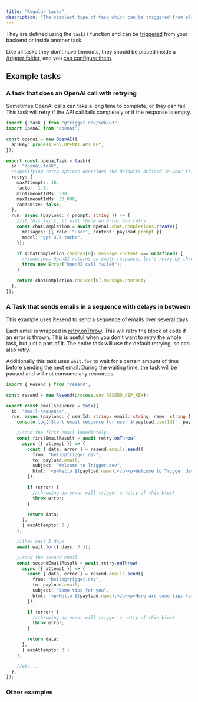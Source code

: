 ```yaml
---
title: "Regular tasks"
description: "The simplest type of task which can be triggered from elsewhere in your code."
---
```


They are defined using the `task()` function and can be [triggered](/v3/triggering) from your backend or inside another task.

Like all tasks they don't have timeouts, they should be placed inside a [/trigger folder](/v3/trigger-folder), and you [can configure them](/v3/tasks-overview#defining-a-task).

## Example tasks

### A task that does an OpenAI call with retrying

Sometimes OpenAI calls can take a long time to complete, or they can fail. This task will retry if the API call fails completely or if the response is empty.

```ts /trigger/openai.ts
import { task } from "@trigger.dev/sdk/v3";
import OpenAI from "openai";

const openai = new OpenAI({
  apiKey: process.env.OPENAI_API_KEY,
});

export const openaiTask = task({
  id: "openai-task",
  //specifying retry options overrides the defaults defined in your trigger.config file
  retry: {
    maxAttempts: 10,
    factor: 1.8,
    minTimeoutInMs: 500,
    maxTimeoutInMs: 30_000,
    randomize: false,
  },
  run: async (payload: { prompt: string }) => {
    //if this fails, it will throw an error and retry
    const chatCompletion = await openai.chat.completions.create({
      messages: [{ role: "user", content: payload.prompt }],
      model: "gpt-3.5-turbo",
    });

    if (chatCompletion.choices[0]?.message.content === undefined) {
      //sometimes OpenAI returns an empty response, let's retry by throwing an error
      throw new Error("OpenAI call failed");
    }

    return chatCompletion.choices[0].message.content;
  },
});
```

### A Task that sends emails in a sequence with delays in between

This example uses Resend to send a sequence of emails over several days.

Each email is wrapped in [retry.onThrow](/v3/reference-retry-on-throw). This will retry the block of code if an error is thrown. This is useful when you don't want to retry the whole task, but just a part of it. The entire task will use the default retrying, so can also retry.

Additionally this task uses `wait.for` to wait for a certain amount of time before sending the next email. During the waiting time, the task will be paused and will not consume any resources.

```ts /trigger/email-sequence.ts
import { Resend } from "resend";

const resend = new Resend(process.env.RESEND_ASP_KEY);

export const emailSequence = task({
  id: "email-sequence",
  run: async (payload: { userId: string; email: string; name: string }) => {
    console.log(`Start email sequence for user ${payload.userId}`, payload);

    //send the first email immediately
    const firstEmailResult = await retry.onThrow(
      async ({ attempt }) => {
        const { data, error } = resend.emails.send({
          from: "hello@trigger.dev",
          to: payload.email,
          subject: "Welcome to Trigger.dev",
          html: `<p>Hello ${payload.name},</p><p>Welcome to Trigger.dev</p>`,
        });

        if (error) {
          //throwing an error will trigger a retry of this block
          throw error;
        }

        return data;
      },
      { maxAttempts: 3 }
    );

    //then wait 3 days
    await wait.for({ days: 3 });

    //send the second email
    const secondEmailResult = await retry.onThrow(
      async ({ attempt }) => {
        const { data, error } = resend.emails.send({
          from: "hello@trigger.dev",
          to: payload.email,
          subject: "Some tips for you",
          html: `<p>Hello ${payload.name},</p><p>Here are some tips for you…</p>`,
        });

        if (error) {
          //throwing an error will trigger a retry of this block
          throw error;
        }

        return data;
      },
      { maxAttempts: 3 }
    );

    //etc...
  },
});
```

### Other examples

<Snippet file="incomplete-docs.mdx" />
